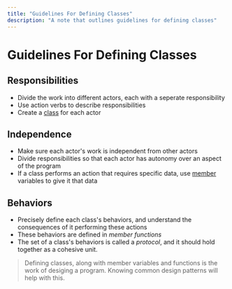```yaml
---
title: "Guidelines For Defining Classes"
description: "A note that outlines guidelines for defining classes"
---
```


<Tag tag="Programming"/>

# Guidelines For Defining Classes

<TimeStamp updated="February 27, 2022, 9:20  PM ET"/>

## Responsibilities
- Divide the work into different actors, each with a seperate responsibility
- Use action verbs to describe responsibilities
- Create a [class](/what-is-a-class) for each actor

## Independence
- Make sure each actor's work is independent from other actors
- Divide responsibilities so that each actor has autonomy over an aspect of the program
- If a class performs an action that requires specific data, use [member](/what-are-class-members) variables to give it that data 

## Behaviors
- Precisely define each class's behaviors, and understand the consequences of it performing these actions
- These behaviors are defined in _member functions_
- The set of a class's behaviors is called a _protocol_, and it should hold together as a cohesive unit.

> Defining classes, along with member variables and functions is the work of desiging a program. Knowing common design patterns will help with this. 